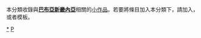 {{Catnav|頁面分類|地理|大洲|大洋洲|大洋洲国家|巴布亚新几内亚}}
{{Catnav|頁面分類|地理|国家|大洋洲国家|巴布亚新几内亚}}
{{hiddencat}}
{{WPSS-cat}}
本分類收錄與'''[[巴布亞新畿內亞|巴布亞新畿內亞]]'''相關的[[Wikipedia:小作品|小作品]]。若要將條目加入本分類下，請加入'''{{tl|PapuaNewGuinea-stub}}'''，或者'''{{tl|巴布亞新畿內亞小作品}}'''模板。

[[Category:巴布亚新几内亚|*]]
[[Category:大洋洲小作品|P]]